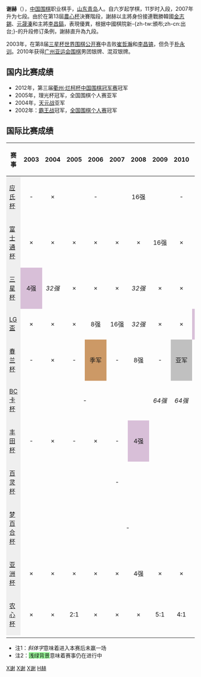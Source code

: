 '''谢赫'''（{{bd|1984年|5月14日|catIdx=X谢}}），[[中国|中国]][[围棋|围棋]]职业棋手，[[山东|山东]][[青岛|青岛]]人。自六岁起学棋，11岁时入段，2007年升为七段。由於在第13屆[[農心杯|農心杯]]決賽階段，謝赫以主將身份接連戰勝韓國[[金志錫|金志錫]]、[[元晟溱|元晟溱]]和主將[[李昌鎬|李昌鎬]]，表現優異，根据中國棋院新-{zh-tw:頒布;zh-cn:出台;}-的升段修订条例，謝赫直升為九段。

2003年，在第8届[[三星杯世界围棋公开赛|三星杯世界围棋公开赛]]中击败[[崔哲瀚|崔哲瀚]]和[[李昌镐|李昌镐]]，但负于[[朴永训|朴永训]]。2010年获得[[亞洲運動會圍棋比賽|广州亚运会围棋]]男团银牌、混双银牌。

==国内比赛成绩==
* 2012年，第三届[[衢州·烂柯杯中国围棋冠军赛|衢州·烂柯杯中国围棋冠军赛]]冠军
* 2005年，理光杯冠军，全国围棋个人赛亚军
* 2004年，[[中国围棋天元战|天元战]]亚军
* 2002年：[[霸王战|霸王战]]冠军，[[全国围棋个人赛|全国围棋个人赛]]冠军

==国际比赛成绩==
{| class="wikitable"
|- style="background:#efefef;"
! 赛事 !! 2003 !! 2004 !! 2005 !! 2006 !! 2007 !! 2008 !! 2009 !! 2010 !! 2011 !! 2012 !! 2013 !! 2014
|-
| style="background:#efefef;"|[[应氏杯|应氏杯]]
| colspan="1" style="text-align:center;" |-
| style="text-align:center;" |×
| colspan="3" style="text-align:center;" |-
| style="text-align:center;" |16强
| colspan="3" style="text-align:center;" |-
| style="text-align:center; background:thistle;" |4强
| colspan="2" style="text-align:center;" |-
|-
| style="background:#efefef;"|[[富士通杯|富士通杯]]
| style="text-align:center;" |×
| style="text-align:center;" |×
| style="text-align:center;" |×
| style="text-align:center;" |×
| style="text-align:center;" |×
| style="text-align:center;" |×
| style="text-align:center;" |16强
| style="text-align:center;" |×
| style="text-align:center;" |8强
| colspan="3" style="text-align:center;" |''停办''
|-
| style="background:#efefef;"|[[三星杯|三星杯]]
| style="text-align:center; background:thistle;" |4强
| style="text-align:center;" |''32强''
| style="text-align:center;" |×
| style="text-align:center;" |×
| style="text-align:center;" |×
| style="text-align:center;" |''32强''
| style="text-align:center;" |×
| style="text-align:center;" |×
| style="text-align:center;" |×
| style="text-align:center;" |''32强''
| style="text-align:center;" |×
| style="text-align:center;" |×
|-
| style="background:#efefef;"|[[LG盃|LG盃]]
| style="text-align:center;" |×
| style="text-align:center;" |×
| style="text-align:center;" |×
| style="text-align:center;" |8强
| style="text-align:center;" |16强
| style="text-align:center;" |''32强''
| style="text-align:center;" |×
| style="text-align:center;" |×
| style="text-align:center; background:thistle;" |4强
| style="text-align:center;" |''32强''
| style="text-align:center;" |×
| style="text-align:center;" |16强
|-
| style="background:#efefef;"|[[春兰杯|春兰杯]]
| style="text-align:center;" |-
| style="text-align:center;" |×
| style="text-align:center;" |-
| style="text-align:center; background:#cc9966;" |季军
| style="text-align:center;" |-
| style="text-align:center;" |8强
| style="text-align:center;" |-
| style="text-align:center; background:silver;" |亚军
| style="text-align:center;" |-
| style="text-align:center;" |''16强''
| style="text-align:center;" |-
| style="text-align:center;" |×
|-
| style="background:#efefef;"|[[BC卡杯|BC卡杯]]
| colspan="6" style="text-align:center;" |-
| style="text-align:center;" |''64强''
| style="text-align:center;" |''64强''
| style="text-align:center;" |×
| style="text-align:center;" |8强
| colspan="2" style="text-align:center;" |''停办''
|-
| style="background:#efefef;"|[[丰田杯|丰田杯]]
| style="text-align:center;" |-
| style="text-align:center;" |×
| style="text-align:center;" |-
| style="text-align:center;" |×
| style="text-align:center;" |-
| style="text-align:center; background:thistle;" |4强
| colspan="6" style="text-align:center;" |''停办''
|-
| style="background:#efefef;"|[[百灵杯|百灵杯]]
| colspan="9" style="text-align:center;" |-
| style="text-align:center;" |32强
| style="text-align:center;" |-
| style="text-align:center;" |×
|-
| style="background:#efefef;"|[[梦百合杯|梦百合杯]]
| colspan="10" style="text-align:center;" |-
| style="text-align:center;" |''64强''
| style="text-align:center;" |-
|-
| style="background:#efefef;"|[[亚洲杯|亚洲杯]]
| style="text-align:center;" |×
| style="text-align:center;" |×
| style="text-align:center;" |×
| style="text-align:center;" |×
| style="text-align:center;" |×
| style="text-align:center;" |4强
| style="text-align:center;" |×
| style="text-align:center;" |×
| style="text-align:center;" |×
| style="text-align:center;" |×
| style="text-align:center;" |×
| style="text-align:center;" |×
|-
| style="background:#efefef;"|[[农心杯|农心杯]]
| style="text-align:center;" |×
| style="text-align:center;" |×
| style="text-align:center;" |2:1
| style="text-align:center;" |×
| style="text-align:center;" |×
| style="text-align:center;" |×
| style="text-align:center;" |5:1
| style="text-align:center;" |4:1
| style="text-align:center;" |3:0
| style="text-align:center;" |1:1
| style="text-align:center;" |×
| style="text-align:center;" |×
|-
|}
*注1：''斜体字''意味着进入本赛后未赢一场
*注2：<span style="background:#98fb98;">浅绿背景</span>意味着赛事仍在进行中

[[Category:中國圍棋棋手|X谢]]
[[Category:中国棋院围棋棋手|X谢]]
[[Category:青岛籍运动员|X谢]]
[[Category:谢姓|H赫]]
